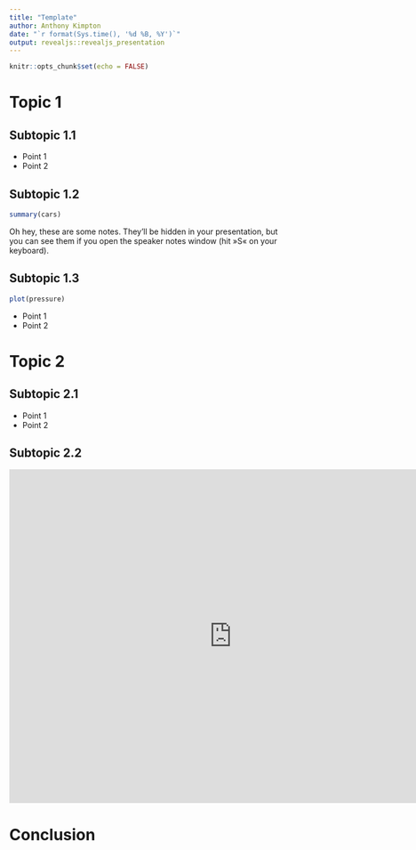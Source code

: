 ```yaml
---
title: "Template"
author: Anthony Kimpton
date: "`r format(Sys.time(), '%d %B, %Y')`"
output: revealjs::revealjs_presentation
---
```


```r
knitr::opts_chunk$set(echo = FALSE)
```

# Topic 1

## Subtopic 1.1

- Point 1
- Point 2

## Subtopic 1.2

```r
summary(cars)
```

<aside class="notes">
		Oh hey, these are some notes. They'll be hidden in your presentation, but you can see them if you open the speaker notes window (hit »S« on your keyboard).
	</aside>

## Subtopic 1.3

```r
plot(pressure)
```

- Point 1
- Point 2

# Topic 2

## Subtopic 2.1

- Point 1
- Point 2

## Subtopic 2.2

<iframe width="800" height="600" src="https://flowmap.blue/1Ygjcz2CjG66M1U99FyqjpImjJKOvKwKF2ZQxd8SDPzc/embed?v=-37.834686,144.542060,8.85,0,0&a=0&as=1&b=1&bo=75&c=1&ca=1&d=1&fe=1&lt=1&lfm=ALL&t=20110101T000000,20120101T000000&col=Cool&f=50" frameborder="0" allowfullscreen></iframe>

# Conclusion

